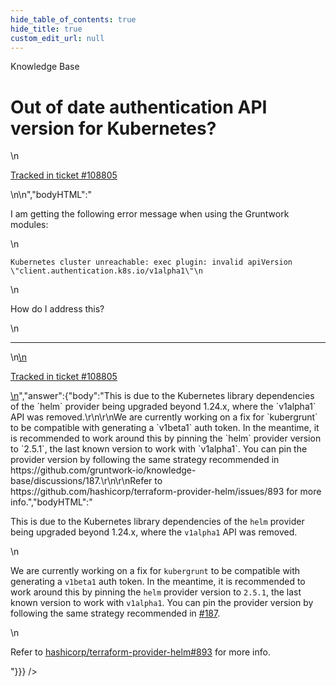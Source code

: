 ```yaml
---
hide_table_of_contents: true
hide_title: true
custom_edit_url: null
---
```



<CenterLayout>
<span className="searchCategory">Knowledge Base</span>
<h1>Out of date authentication API version for Kubernetes?</h1>
<GitHub discussion={{"id":"D_kwDOF8slf84AP2TJ","number":478,"author":{"login":"yorinasub17"},"title":"Out of date authentication API version for Kubernetes?","body":"\nI am getting the following error message when using the Gruntwork modules:\r\n\r\n```\r\nKubernetes cluster unreachable: exec plugin: invalid apiVersion \"client.authentication.k8s.io/v1alpha1\"\r\n```\r\n\r\nHow do I address this?\n\n---\n\n<ins datetime=\"2022-06-17T23:42:22Z\">\n  <p><a href=\"https://support.gruntwork.io/hc/requests/108805\">Tracked in ticket #108805</a></p>\n</ins>\n","bodyHTML":"<p dir=\"auto\">I am getting the following error message when using the Gruntwork modules:</p>\n<div class=\"snippet-clipboard-content notranslate position-relative overflow-auto\" data-snippet-clipboard-copy-content=\"Kubernetes cluster unreachable: exec plugin: invalid apiVersion &quot;client.authentication.k8s.io/v1alpha1&quot;\"><pre class=\"notranslate\"><code>Kubernetes cluster unreachable: exec plugin: invalid apiVersion \"client.authentication.k8s.io/v1alpha1\"\n</code></pre></div>\n<p dir=\"auto\">How do I address this?</p>\n<hr>\n<ins datetime=\"2022-06-17T23:42:22Z\">\n  <p dir=\"auto\"><a href=\"https://support.gruntwork.io/hc/requests/108805\" rel=\"nofollow\">Tracked in ticket #108805</a></p>\n</ins>","answer":{"body":"This is due to the Kubernetes library dependencies of the `helm` provider being upgraded beyond 1.24.x, where the `v1alpha1` API was removed.\r\n\r\nWe are currently working on a fix for `kubergrunt` to be compatible with generating a `v1beta1` auth token. In the meantime, it is recommended to work around this by pinning the `helm` provider version to `2.5.1`, the last known version to work with `v1alpha1`. You can pin the provider version by following the same strategy recommended in https://github.com/gruntwork-io/knowledge-base/discussions/187.\r\n\r\nRefer to https://github.com/hashicorp/terraform-provider-helm/issues/893 for more info.","bodyHTML":"<p dir=\"auto\">This is due to the Kubernetes library dependencies of the <code class=\"notranslate\">helm</code> provider being upgraded beyond 1.24.x, where the <code class=\"notranslate\">v1alpha1</code> API was removed.</p>\n<p dir=\"auto\">We are currently working on a fix for <code class=\"notranslate\">kubergrunt</code> to be compatible with generating a <code class=\"notranslate\">v1beta1</code> auth token. In the meantime, it is recommended to work around this by pinning the <code class=\"notranslate\">helm</code> provider version to <code class=\"notranslate\">2.5.1</code>, the last known version to work with <code class=\"notranslate\">v1alpha1</code>. You can pin the provider version by following the same strategy recommended in <a class=\"issue-link js-issue-link\" data-error-text=\"Failed to load title\" data-id=\"3868867\" data-permission-text=\"Title is private\" data-url=\"https://github.com/gruntwork-io/knowledge-base/discussions/187\" data-hovercard-type=\"discussion\" data-hovercard-url=\"/gruntwork-io/knowledge-base/discussions/187/hovercard\" href=\"https://github.com/gruntwork-io/knowledge-base/discussions/187\">#187</a>.</p>\n<p dir=\"auto\">Refer to <a class=\"issue-link js-issue-link\" data-error-text=\"Failed to load title\" data-id=\"1275537066\" data-permission-text=\"Title is private\" data-url=\"https://github.com/hashicorp/terraform-provider-helm/issues/893\" data-hovercard-type=\"issue\" data-hovercard-url=\"/hashicorp/terraform-provider-helm/issues/893/hovercard\" href=\"https://github.com/hashicorp/terraform-provider-helm/issues/893\">hashicorp/terraform-provider-helm#893</a> for more info.</p>"}}} />

</CenterLayout>
  

<!-- ##DOCS-SOURCER-START
{
  "sourcePlugin": "github-discussions",
  "hash": "5df76ce9f51071709ea1b815229792c6"
}
##DOCS-SOURCER-END -->
